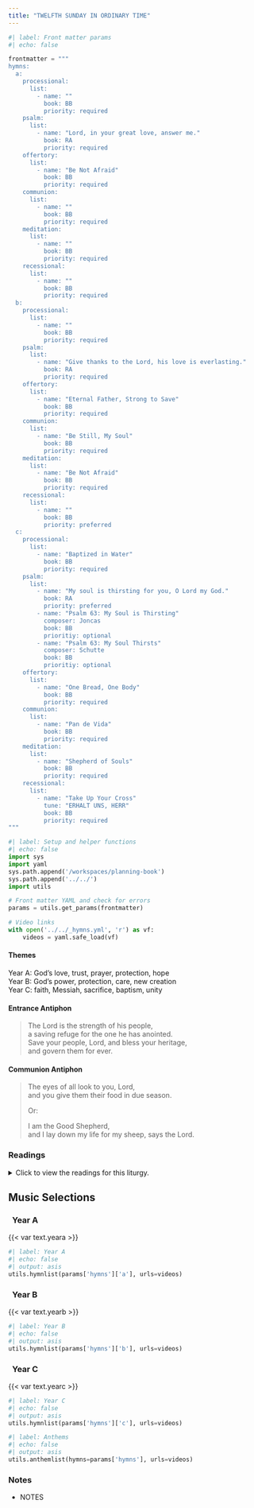 ```yaml
---
title: "TWELFTH SUNDAY IN ORDINARY TIME"
---
```


```python
#| label: Front matter params
#| echo: false

frontmatter = """
hymns:
  a:
    processional:
      list:
        - name: ""
          book: BB
          priority: required
    psalm:
      list:
        - name: "Lord, in your great love, answer me."
          book: RA
          priority: required
    offertory:
      list:
        - name: "Be Not Afraid"
          book: BB
          priority: required
    communion:
      list:
        - name: ""
          book: BB
          priority: required
    meditation:
      list:
        - name: ""
          book: BB
          priority: required
    recessional:
      list:
        - name: ""
          book: BB
          priority: required
  b:
    processional:
      list:
        - name: ""
          book: BB
          priority: required
    psalm:
      list:
        - name: "Give thanks to the Lord, his love is everlasting."
          book: RA
          priority: required
    offertory:
      list:
        - name: "Eternal Father, Strong to Save"
          book: BB
          priority: required
    communion:
      list:
        - name: "Be Still, My Soul"
          book: BB
          priority: required
    meditation:
      list:
        - name: "Be Not Afraid"
          book: BB
          priority: required
    recessional:
      list:
        - name: ""
          book: BB
          priority: preferred
  c:
    processional:
      list:
        - name: "Baptized in Water"
          book: BB
          priority: required
    psalm:
      list:
        - name: "My soul is thirsting for you, O Lord my God."
          book: RA
          priority: preferred
        - name: "Psalm 63: My Soul is Thirsting"
          composer: Joncas
          book: BB
          prioritiy: optional
        - name: "Psalm 63: My Soul Thirsts"
          composer: Schutte
          book: BB
          prioritiy: optional
    offertory:
      list:
        - name: "One Bread, One Body"
          book: BB
          priority: required
    communion:
      list:
        - name: "Pan de Vida"
          book: BB
          priority: required
    meditation:
      list:
        - name: "Shepherd of Souls"
          book: BB
          priority: required
    recessional:
      list:
        - name: "Take Up Your Cross"
          tune: "ERHALT UNS, HERR"
          book: BB
          priority: required
"""
```

```python
#| label: Setup and helper functions
#| echo: false
import sys
import yaml
sys.path.append('/workspaces/planning-book')
sys.path.append('../../')
import utils

# Front matter YAML and check for errors
params = utils.get_params(frontmatter)

# Video links
with open('../../_hymns.yml', 'r') as vf:
    videos = yaml.safe_load(vf)
```

:::  {.red}
#### **Themes**
:::

[Year A:]{.red} God’s love, trust, prayer, protection, hope  
[Year B:]{.red} God’s power, protection, care, new creation  
[Year C:]{.red} faith, Messiah, sacrifice, baptism, unity  

:::  {.red}
#### **Entrance Antiphon**
:::

> The Lord is the strength of his people,  
> a saving refuge for the one he has anointed.  
> Save your people, Lord, and bless your heritage,  
> and govern them for ever.  

:::  {.red}
#### **Communion Antiphon**
:::

> The eyes of all look to you, Lord,  
> and you give them their food in due season.  
> 
> [Or:]{.red}  
> 
> I am the Good Shepherd,  
> and I lay down my life for my sheep, says the Lord.  

:::: {.content-visible when-format="html"}
::: {.red}
### Readings
:::

<details>
  <summary>Click to view the readings for this liturgy.</summary>

::: {.titlered}
### &nbsp; Year A
:::

::: {.red}
#### First Reading [Jeremiah 20:10-13]{style="float:right" .small}
:::

Jeremiah said:  
"I hear the whisperings of many:  
'Terror on every side!  
Denounce! let us denounce him!'  
All those who were my friends  
are on the watch for any misstep of mine.  
'Perhaps he will be trapped; then we can prevail,  
and take our vengeance on him.'  
But the LORD is with me, like a mighty champion:  
my persecutors will stumble, they will not triumph.  
In their failure they will be put to utter shame,  
to lasting, unforgettable confusion.  
O LORD of hosts, you who test the just,  
who probe mind and heart,  
let me witness the vengeance you take on them,  
for to you I have entrusted my cause.  
Sing to the LORD,  
praise the LORD,  
for he has rescued the life of the poor  
from the power of the wicked!"  

***

::: {.red}
#### Responsorial Psalm [Psalm 69:8-10, 14, 17, 33-35]{style="float:right" .small}
:::

**[℟.]{.red}** **Lord, in your great love, answer me.**  

For your sake I bear insult,  
and shame covers my face.  
I have become an outcast to my brothers,  
a stranger to my mother's children,  
Because zeal for your house consumes me,  
and the insults of those who blaspheme you fall upon me. **[℟.]{.red}**  

I pray to you, O LORD,  
for the time of your favor, O God!  
In your great kindness answer me  
with your constant help.  
Answer me, O LORD, for bounteous is your kindness;  
in your great mercy turn toward me. **[℟.]{.red}**  

"See, you lowly ones, and be glad;  
you who seek God, may your hearts revive!  
For the LORD hears the poor,  
and his own who are in bonds he spurns not.  
Let the heavens and the earth praise him,  
the seas and whatever moves in them!" **[℟.]{.red}**  

***

::: {.red}
#### Second Reading [Romans 5:12-15]{style="float:right" .small}
:::

Brothers and sisters:  
Through one man sin entered the world,  
and through sin, death,  
and thus death came to all men, inasmuch as all sinned—  
for up to the time of the law, sin was in the world,  
though sin is not accounted when there is no law.  
But death reigned from Adam to Moses,  
even over those who did not sin  
after the pattern of the trespass of Adam,  
who is the type of the one who was to come.  

But the gift is not like the transgression.  
For if by the transgression of the one the many died,  
how much more did the grace of God  
and the gracious gift of the one man Jesus Christ  
overflow for the many.  

***

::: {.red}
#### Gospel Acclamation [John 15:26b, 27a]{style="float:right" .small}
:::

**[℟.]{.red}** **Alleluia, alleluia.**  
The Spirit of truth will testify to me, says the Lord;  
and you also will testify. **[℟.]{.red}**  

***

::: {.red}
#### Gospel [Matthew 10:26-33]{style="float:right" .small}
:::

Jesus said to the Twelve:  
"Fear no one.  
Nothing is concealed that will not be revealed,  
nor secret that will not be known.  
What I say to you in the darkness, speak in the light;  
what you hear whispered, proclaim on the housetops.  
And do not be afraid of those who kill the body but cannot kill the soul;  
rather, be afraid of the one who can destroy  
both soul and body in Gehenna.  
Are not two sparrows sold for a small coin?  
Yet not one of them falls to the ground without your Father's knowledge.  
Even all the hairs of your head are counted.  
So do not be afraid; you are worth more than many sparrows.  
Everyone who acknowledges me before others  
I will acknowledge before my heavenly Father.  
But whoever denies me before others,  
I will deny before my heavenly Father."  

::: {.centered}
{{< var symbols.cross >}} &nbsp; {{< var symbols.cross >}} &nbsp; {{< var symbols.cross >}}
:::

::: {.titlered}
### &nbsp; Year B
:::

::: {.red}
#### First Reading [Job 38:1, 8-11]{style="float:right" .small}
:::

The Lord addressed Job out of the storm and said:  
&emsp; Who shut within doors the sea,  
&emsp; &emsp; when it burst forth from the womb;  
&emsp; when I made the clouds its garment  
&emsp; &emsp; and thick darkness its swaddling bands?  
&emsp; When I set limits for it  
&emsp; &emsp; and fastened the bar of its door,  
&emsp; and said: Thus far shall you come but no farther,  
&emsp; &emsp; and here shall your proud waves be stilled!  

***

::: {.red}
#### Responsorial Psalm [Psalm 107:23-24, 25-26, 28-29, 30-31]{style="float:right" .small}
:::

**[℟.]{.red}** **Give thanks to the Lord, his love is everlasting.**  
[Or:]{.red}  
**[℟.]{.red}** **Alleluia.**

They who sailed the sea in ships,  
&emsp; trading on the deep waters,  
These saw the works of the LORD  
&emsp; and his wonders in the abyss. **[℟.]{.red}**  

His command raised up a storm wind  
&emsp; which tossed its waves on high.  
They mounted up to heaven; they sank to the depths;  
&emsp; their hearts melted away in their plight. **[℟.]{.red}**  

They cried to the LORD in their distress;  
&emsp; from their straits he rescued them,  
He hushed the storm to a gentle breeze,  
&emsp; and the billows of the sea were stilled. **[℟.]{.red}**  

They rejoiced that they were calmed,  
&emsp; and he brought them to their desired haven.  
Let them give thanks to the LORD for his kindness. 
&emsp; and his wondrous deeds to the children of men. **[℟.]{.red}**  

***

::: {.red}
#### Second Reading [2 Corinthians 5:14-17]{style="float:right" .small}
:::

Brothers and sisters:  
The love of Christ impels us,  
once we have come to the conviction that one died for all;  
therefore, all have died.  
He indeed died for all,  
so that those who live might no longer live for themselves  
but for him who for their sake died and was raised.  

Consequently, from now on we regard no one according to the flesh;  
even if we once knew Christ according to the flesh,  
yet now we know him so no longer.  
So whoever is in Christ is a new creation:  
the old things have passed away;  
behold, new things have come.  

***

::: {.red}
#### Gospel Acclamation [Luke 7:16]{style="float:right" .small}
:::

**[℟.]{.red}** **Alleluia, alleluia.**  
A great prophet has risen in our midst  
God has visited his people. **[℟.]{.red}**  

***

::: {.red}
#### Gospel [Mark 4:35-41]{style="float:right" .small}
:::

On that day, as evening drew on, Jesus said to his disciples:  
“Let us cross to the other side.”  
Leaving the crowd, they took Jesus with them in the boat just as he was.  
And other boats were with him.  
A violent squall came up and waves were breaking over the boat,  
so that it was already filling up.  
Jesus was in the stern, asleep on a cushion.  
They woke him and said to him,  
“Teacher, do you not care that we are perishing?”  
He woke up,  
rebuked the wind, and said to the sea, “Quiet!  Be still!”  
The wind ceased and there was great calm.  
Then he asked them, “Why are you terrified?  
Do you not yet have faith?”  
They were filled with great awe and said to one another,  
“Who then is this whom even wind and sea obey?”  

::: {.centered}
{{< var symbols.cross >}} &nbsp; {{< var symbols.cross >}} &nbsp; {{< var symbols.cross >}}
:::

::: {.titlered}
### &nbsp; Year C
:::

::: {.red}
#### First Reading [Zechariah 12:10-11; 13:1]{style="float:right" .small}
:::

Thus says the LORD:  
I will pour out on the house of David  
and on the inhabitants of Jerusalem  
a spirit of grace and petition;  
and they shall look on him whom they have pierced,  
and they shall mourn for him as one mourns for an only son,  
and they shall grieve over him as one grieves over a firstborn.  

On that day the mourning in Jerusalem shall be as great  
as the mourning of Hadadrimmon in the plain of Megiddo.  

On that day there shall be open to the house of David  
and to the inhabitants of Jerusalem,  
a fountain to purify from sin and uncleanness.  

***

::: {.red}
#### Responsorial Psalm [Psalm 63:2, 3-4, 5-6, 8-9]{style="float:right" .small}
:::

**[℟.]{.red}** **My soul is thirsting for you, O Lord my God.**  

O God, you are my God whom I seek;  
for you my flesh pines and my soul thirsts  
like the earth, parched, lifeless and without water. **[℟.]{.red}**  

Thus have I gazed toward you in the sanctuary  
to see your power and your glory,  
For your kindness is a greater good than life;  
my lips shall glorify you. **[℟.]{.red}**  

Thus will I bless you while I live;  
lifting up my hands, I will call upon your name.  
As with the riches of a banquet shall my soul be satisfied,  
and with exultant lips my mouth shall praise you. **[℟.]{.red}**  

You are my help,  
and in the shadow of your wings I shout for joy.  
My soul clings fast to you;  
your right hand upholds me. **[℟.]{.red}**  

***

::: {.red}
#### Second Reading [Galatians 3:26-29]{style="float:right" .small}
:::

Brothers and sisters:  
Through faith you are all children of God in Christ Jesus.  
For all of you who were baptized into Christ  
have clothed yourselves with Christ.  
There is neither Jew nor Greek,  
there is neither slave nor free person,  
there is not male and female;  
for you are all one in Christ Jesus.  
And if you belong to Christ,  
then you are Abraham’s children,  
heirs according to the promise.  

***

::: {.red}
#### Gospel Acclamation [John 10:27]{style="float:right" .small}
:::

**[℟.]{.red}** **Alleluia, alleluia.**  
My sheep hear my voice, says the Lord;  
I know them, and they follow me. **[℟.]{.red}**  

***

::: {.red}
#### Gospel [Luke 9:18-24]{style="float:right" .small}
:::

Once when Jesus was praying by himself,  
and the disciples were with him,  
he asked them, “Who do the crowds say that I am?”  
They said in reply, “John the Baptist;  
others, Elijah;  
still others, ‘One of the ancient prophets has arisen.’”  
Then he said to them, “But who do you say that I am?”  
Peter said in reply, “The Christ of God.”  
He scolded them  
and directed them not to tell this to anyone.  

He said, “The Son of Man must suffer greatly  
and be rejected by the elders, the chief priests, and the scribes,  
and be killed and on the third day be raised.”  

Then he said to all,  
“If anyone wishes to come after me, he must deny himself  
and take up his cross daily and follow me.  
For whoever wishes to save his life will lose it,  
but whoever loses his life for my sake will save it.”  

::: {.centered}
{{< var symbols.cross >}} &nbsp; {{< var symbols.cross >}} &nbsp; {{< var symbols.cross >}}
:::

</details>
::::

::: {.red}
## Music Selections
:::

::: {.titlered}
### &nbsp; Year A
:::
{{< var text.yeara >}}

```python
#| label: Year A
#| echo: false
#| output: asis
utils.hymnlist(params['hymns']['a'], urls=videos)
```

::: {.titlered}
### &nbsp; Year B
:::
{{< var text.yearb >}}

```python
#| label: Year B
#| echo: false
#| output: asis
utils.hymnlist(params['hymns']['b'], urls=videos)
```

::: {.titlered}
### &nbsp; Year C
:::
{{< var text.yearc >}}

```python
#| label: Year C
#| echo: false
#| output: asis
utils.hymnlist(params['hymns']['c'], urls=videos)
```


```python
#| label: Anthems
#| echo: false
#| output: asis
utils.anthemlist(hymns=params['hymns'], urls=videos)
```

::: {.red}
### Notes
:::

* NOTES